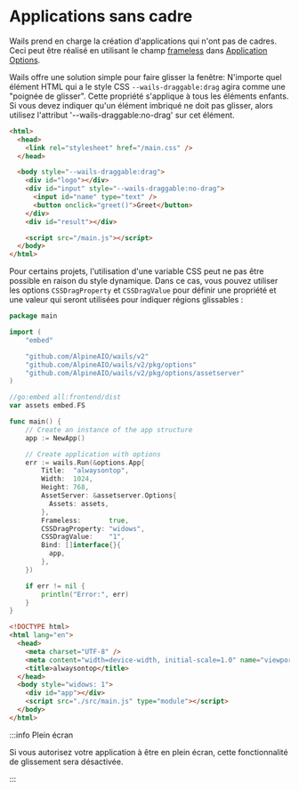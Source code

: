 # Applications sans cadre

Wails prend en charge la création d'applications qui n'ont pas de cadres. Ceci peut être réalisé en utilisant le champ [frameless](../reference/options.mdx#frameless) dans [Application Options](../reference/options.mdx#application-options).

Wails offre une solution simple pour faire glisser la fenêtre: N'importe quel élément HTML qui a le style CSS `--wails-draggable:drag` agira comme une "poignée de glisser". Cette propriété s'applique à tous les éléments enfants. Si vous devez indiquer qu'un élément imbriqué ne doit pas glisser, alors utilisez l'attribut '--wails-draggable:no-drag' sur cet élément.

```html
<html>
  <head>
    <link rel="stylesheet" href="/main.css" />
  </head>

  <body style="--wails-draggable:drag">
    <div id="logo"></div>
    <div id="input" style="--wails-draggable:no-drag">
      <input id="name" type="text" />
      <button onclick="greet()">Greet</button>
    </div>
    <div id="result"></div>

    <script src="/main.js"></script>
  </body>
</html>
```

Pour certains projets, l'utilisation d'une variable CSS peut ne pas être possible en raison du style dynamique. Dans ce cas, vous pouvez utiliser les options `CSSDragProperty` et `CSSDragValue` pour définir une propriété et une valeur qui seront utilisées pour indiquer régions glissables :

```go title=main.go
package main

import (
    "embed"

    "github.com/AlpineAIO/wails/v2"
    "github.com/AlpineAIO/wails/v2/pkg/options"
    "github.com/AlpineAIO/wails/v2/pkg/options/assetserver"
)

//go:embed all:frontend/dist
var assets embed.FS

func main() {
    // Create an instance of the app structure
    app := NewApp()

    // Create application with options
    err := wails.Run(&options.App{
        Title:  "alwaysontop",
        Width:  1024,
        Height: 768,
        AssetServer: &assetserver.Options{
          Assets: assets,
        },
        Frameless:       true,
        CSSDragProperty: "widows",
        CSSDragValue:    "1",
        Bind: []interface{}{
          app,
        },
    })

    if err != nil {
        println("Error:", err)
    }
}
```

```html title=index.html
<!DOCTYPE html>
<html lang="en">
  <head>
    <meta charset="UTF-8" />
    <meta content="width=device-width, initial-scale=1.0" name="viewport" />
    <title>alwaysontop</title>
  </head>
  <body style="widows: 1">
    <div id="app"></div>
    <script src="./src/main.js" type="module"></script>
  </body>
</html>
```

:::info Plein écran

Si vous autorisez votre application à être en plein écran, cette fonctionnalité de glissement sera désactivée.

:::
